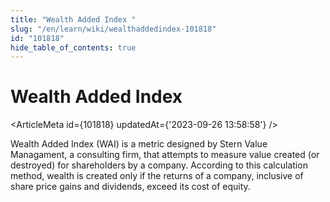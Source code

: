 ```yaml
---
title: "Wealth Added Index "
slug: "/en/learn/wiki/wealthaddedindex-101818"
id: "101818"
hide_table_of_contents: true
---
```



# Wealth Added Index 

<ArticleMeta id={101818} updatedAt={'2023-09-26 13:58:58'} />
<div className='border-solid border-b border-t-0 my-4 border-[var(--ifm-color-gray-300)]' />

Wealth Added Index (WAI) is a metric designed by Stern Value Managament, a consulting firm, that attempts to measure value created (or destroyed) for shareholders by a company. According to this calculation method, wealth is created only if the returns of a company, inclusive of share price gains and dividends, exceed its cost of equity.
